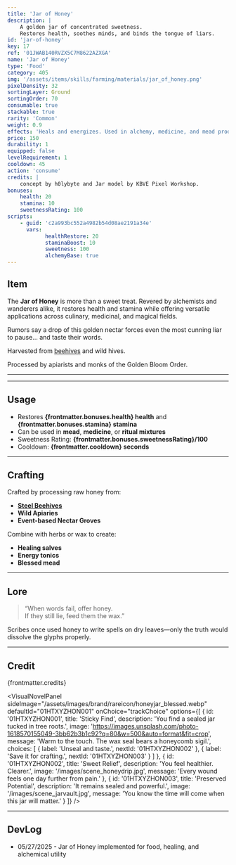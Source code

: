 ```yaml
---
title: 'Jar of Honey'
description: | 
    A golden jar of concentrated sweetness. 
    Restores health, soothes minds, and binds the tongue of liars.
id: 'jar-of-honey'
key: 17
ref: '01JWAB140RVZX5C7M8622AZXGA'
name: 'Jar of Honey'
type: 'Food'
category: 405
img: '/assets/items/skills/farming/materials/jar_of_honey.png'
pixelDensity: 32
sortingLayer: Ground
sortingOrder: 70
consumable: true
stackable: true
rarity: 'Common'
weight: 0.9
effects: 'Heals and energizes. Used in alchemy, medicine, and mead production.'
price: 150
durability: 1
equipped: false
levelRequirement: 1
cooldown: 45
action: 'consume'
credits: |
    concept by h0lybyte and Jar model by KBVE Pixel Workshop.
bonuses:
    health: 20
    stamina: 10
    sweetnessRating: 100
scripts:
    - guid: 'c2a993bc552a4982b54d08ae2191a34e'
      vars:
            healthRestore: 20
            staminaBoost: 10
            sweetness: 100
            alchemyBase: true
---
```



## Item

The **Jar of Honey** is more than a sweet treat.
Revered by alchemists and wanderers alike, it restores health and stamina while offering versatile applications across culinary, medicinal, and magical fields.

Rumors say a drop of this golden nectar forces even the most cunning liar to pause... and taste their words.


Harvested from [beehives](/itemdb/steel-beehive/) and wild hives.

Processed by apiarists and monks of the Golden Bloom Order.

---

<ItemDBPanel data={frontmatter} />

---

## Usage

- Restores **{frontmatter.bonuses.health} health** and **{frontmatter.bonuses.stamina} stamina**
- Can be used in **mead**, **medicine**, or **ritual mixtures**
- Sweetness Rating: **{frontmatter.bonuses.sweetnessRating}/100**
- Cooldown: **{frontmatter.cooldown} seconds**

---

## Crafting

Crafted by processing raw honey from:
- **[Steel Beehives](/itemdb/steel-beehive/)**
- **Wild Apiaries**
- **Event-based Nectar Groves**

Combine with herbs or wax to create:
- **Healing salves**
- **Energy tonics**
- **Blessed mead**

---

## Lore

> “When words fail, offer honey.  
> If they still lie, feed them the wax.”

Scribes once used honey to write spells on dry leaves—only the truth would dissolve the glyphs properly.

---

## Credit

{frontmatter.credits}

<VisualNovelPanel
  sideImage="/assets/images/brand/rareicon/honeyjar_blessed.webp"
  defaultId="01HTXYZHON001"
  onChoice="trackChoice"
  options={[
    {
      id: '01HTXYZHON001',
      title: 'Sticky Find',
      description: 'You find a sealed jar tucked in tree roots.',
      image: 'https://images.unsplash.com/photo-1618570155049-3bb62b3b1c92?q=80&w=500&auto=format&fit=crop',
      message: 'Warm to the touch. The wax seal bears a honeycomb sigil.',
      choices: [
        { label: 'Unseal and taste.', nextId: '01HTXYZHON002' },
        { label: 'Save it for crafting.', nextId: '01HTXYZHON003' }
      ]
    },
    {
      id: '01HTXYZHON002',
      title: 'Sweet Relief',
      description: 'You feel healthier. Clearer.',
      image: '/images/scene_honeydrip.jpg',
      message: 'Every wound feels one day further from pain.'
    },
    {
      id: '01HTXYZHON003',
      title: 'Preserved Potential',
      description: 'It remains sealed and powerful.',
      image: '/images/scene_jarvault.jpg',
      message: 'You know the time will come when this jar will matter.'
    }
  ]}
/>

---

## DevLog

- 05/27/2025 - Jar of Honey implemented for food, healing, and alchemical utility
